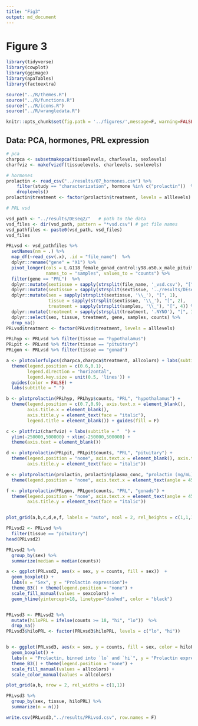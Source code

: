 ```yaml
---
title: "Fig3"
output: md_document
---
```


# Figure 3

```r
library(tidyverse)
library(cowplot)
library(ggimage)
library(apaTables)
library(factoextra)

source("../R/themes.R") 
source("../R/functions.R")
source("../R/icons.R")
source("../R/wrangledata.R")

knitr::opts_chunk$set(fig.path = '../figures/',message=F, warning=FALSE)
```

## Data: PCA, hormones, PRL expression

```r
# pca
charpca <- subsetmakepca(tissuelevels, charlevels, sexlevels)	
charfviz <- makefvizdf(tissuelevels, charlevels, sexlevels)

# hormones
prolactin <- read_csv("../results/07_hormones.csv") %>%
    filter(study == "characterization", hormone %in% c("prolactin"))  %>% 
    droplevels() 
prolactin$treatment <- factor(prolactin$treatment, levels = alllevels)

# PRL vsd

vsd_path <- "../results/DEseq2/"   # path to the data
vsd_files <- dir(vsd_path, pattern = "*vsd.csv") # get file names
vsd_pathfiles <- paste0(vsd_path, vsd_files)
vsd_files

PRLvsd <- vsd_pathfiles %>%
  setNames(nm = .) %>% 
  map_df(~read_csv(.x), .id = "file_name")  %>% 
  dplyr::rename("gene" = "X1") %>% 
  pivot_longer(cols = L.G118_female_gonad_control:y98.o50.x_male_pituitary_inc.d3, 
               names_to = "samples", values_to = "counts") %>%
  filter(gene == "PRL")  %>%
  dplyr::mutate(sextissue = sapply(strsplit(file_name, '_vsd.csv'), "[", 1)) %>%
  dplyr::mutate(sextissue = sapply(strsplit(sextissue, '../results/DEseq2/'), "[", 2)) %>%
  dplyr::mutate(sex = sapply(strsplit(sextissue, '\\_'), "[", 1),
                tissue = sapply(strsplit(sextissue, '\\_'), "[", 2),
                treatment = sapply(strsplit(samples, '\\_'), "[", 4)) %>%
  dplyr::mutate(treatment = sapply(strsplit(treatment, '.NYNO'), "[", 1)) %>%
  dplyr::select(sex, tissue, treatment, gene, samples, counts) %>%
  drop_na()
PRLvsd$treatment <- factor(PRLvsd$treatment, levels = alllevels) 

PRLhyp <- PRLvsd %>% filter(tissue == "hypothalamus") 
PRLpit <- PRLvsd %>% filter(tissue == "pituitary")
PRLgon <- PRLvsd %>% filter(tissue == "gonad")
```



```r


a <- plotcolorfulpcs(charpca,charpca$treatment, allcolors) + labs(subtitle = " ") +
  theme(legend.position = c(0.6,0.1), 
        legend.direction = "horizontal", 
        legend.key.size = unit(0.5, 'lines')) + 
  guides(color = FALSE) +
  labs(subtitle = " ")   

b <- plotprolactin(PRLhyp, PRLhyp$counts, "PRL", "hypothalamus") + 
  theme(legend.position = c(0.7,0.9), axis.text.x = element_blank(), 
        axis.title.x = element_blank(),
        axis.title.y = element_text(face = "italic"),
        legend.title = element_blank()) + guides(fill = F)

c <- plotfriz(charfviz) + labs(subtitle = "  ") +
  ylim(-250000,500000) + xlim(-250000,500000) + 
  theme(axis.text = element_blank())

d <- plotprolactin(PRLpit, PRLpit$counts, "PRL", "pituitary") + 
  theme(legend.position = "none", axis.text.x = element_blank(), axis.title.x = element_blank(),
        axis.title.y = element_text(face = "italic"))

e <- plotprolactin(prolactin, prolactin$plasma_conc, "prolactin (ng/mL)", "blood") +
  theme(legend.position = "none", axis.text.x = element_text(angle = 45, hjust = 1)) 

f <- plotprolactin(PRLgon, PRLgon$counts, "PRL", "gonads") + 
  theme(legend.position = "none", axis.text.x = element_text(angle = 45, hjust = 1),
        axis.title.y = element_text(face = "italic"))


plot_grid(a,b,c,d,e,f, labels = "auto", ncol = 2, rel_heights = c(1,1,1.2))

```

```r
PRLvsd2 <- PRLvsd %>%
  filter(tissue == "pituitary")
head(PRLvsd2)

PRLvsd2 %>%
  group_by(sex) %>%
  summarize(median = median(counts))

a <- ggplot(PRLvsd2, aes(x = sex, y = counts, fill = sex))  +
  geom_boxplot() +
  labs(x = "Sex", y = "Prolactin expression")+
  theme_B3() + theme(legend.position = "none") +
  scale_fill_manual(values = sexcolors) +
  geom_hline(yintercept=18, linetype="dashed", color = "black") 


PRLvsd3 <- PRLvsd2 %>%
  mutate(hiloPRL = ifelse(counts >= 18, "hi", "lo"))  %>%
  drop_na()
PRLvsd3$hiloPRL <- factor(PRLvsd3$hiloPRL, levels = c("lo", "hi"))


b <- ggplot(PRLvsd3, aes(x = sex, y = counts, fill = sex, color = hiloPRL))  +
  geom_boxplot() +
  labs(x = "Prolactin, binned into `lo` and `hi`", y = "Prolactin expression")+
  theme_B3() + theme(legend.position = "none") +
  scale_fill_manual(values = allcolors) +
  scale_color_manual(values = allcolors)

plot_grid(a,b, nrow = 2, rel_widths = c(1,1))

PRLvsd3 %>%
  group_by(sex, tissue, hiloPRL) %>%
  summarize(n = n())

write.csv(PRLvsd3,"../results/PRLvsd.csv", row.names = F)
```

